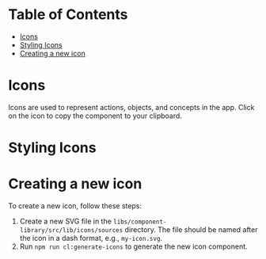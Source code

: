 
<Meta title="Core/Icon" />

# Table of Contents

- [Icons](#icons)
- [Styling Icons](#styling-icons)
- [Creating a new icon](#creating-a-new-icon)

# Icons

Icons are used to represent actions, objects, and concepts in the app. Click on the icon to copy the component to your clipboard.

<IconHelper />

# Styling Icons

<div
  style={{ height: 300 }}
  className="border flex items-center justify-center p-6 rounded"
>
  <Story of={IconStory.Primary} />
</div>
<Controls of={IconStory.Primary} />
<Source of={IconStory.Primary} />

# Creating a new icon

To create a new icon, follow these steps:

1. Create a new SVG file in the `libs/component-library/src/lib/icons/sources` directory. The file should be named after the icon in a dash format, e.g., `my-icon.svg`.
2. Run `npm run cl:generate-icons` to generate the new icon component.
